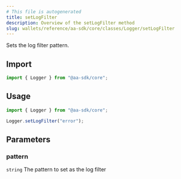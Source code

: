 ```yaml
---
# This file is autogenerated
title: setLogFilter
description: Overview of the setLogFilter method
slug: wallets/reference/aa-sdk/core/classes/Logger/setLogFilter
---
```


Sets the log filter pattern.

## Import

```ts
import { Logger } from "@aa-sdk/core";
```

## Usage

```ts
import { Logger } from "@aa-sdk/core";

Logger.setLogFilter("error");
```

## Parameters

### pattern

`string`
The pattern to set as the log filter
